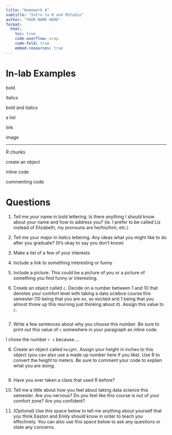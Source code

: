 ```yaml
---
title: "Homework A"
subtitle: "Intro to R and RStudio"
author: "YOUR NAME HERE"
format:
  html:
    toc: true
    code-overflow: wrap
    code-fold: true
    embed-resources: true
---
```


# In-lab Examples 

bold

italics

bold and italics

a list

link

image

---
R chunks

create an object

inline code

commenting code

# Questions 

1.  Tell me your name in bold lettering. Is there anything I should know about your name and how to address you? (ie. I prefer to be called Liz instead of Elizabeth, my pronouns are he/his/him, etc.)



2. Tell me your major in italics lettering. Any ideas what you might like to do after you graduate? (It's okay to say you don't know)

 

3.  Make a list of a few of your interests



4.  Include a link to something interesting or funny



5.  Include a picture. This could be a picture of you or a picture of something you find funny or interesting.  



6. Create an object called `c`. Decide on a number between 1 and 10 that denotes your comfort level with taking a data sciebce course this semester (10 being that you are so, so excited and 1 being that you almost threw up this morning just thinking about it). Assign this value to `c`. 
```r

```

7.  Write a few sentences about why you choose this number. Be sure to print out this value of `c` somewhere in your paragraph as inline code.

I chose the number `r c` because.... 

8.  Create an object called `height`. Assign your height in inches to this object (you can also use a made up number here if you like). Use R to convert the height to meters. Be sure to comment your code to explain what you are doing. 

```r

```

9.  Have you ever taken a class that used R before? 

10. Tell me a little about how you feel about taking data science this semester. Are you nervous? Do you feel like this course is out of your comfort zone? Are you confident? 

11.  (Optional) Use this space below to tell me anything about yourself that you think Easton and Emily should know in order to teach you effectively. You can also use this space below to ask any questions or state any concerns.




